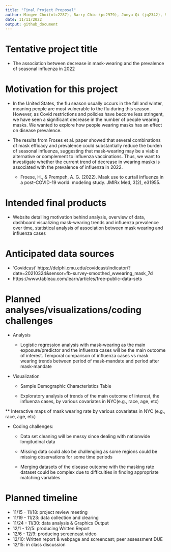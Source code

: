 ```yaml
---
title: "Final Project Proposal"
author: Mingee Choi(mlc2287), Barry Chiu (pc2979), Junyu Qi (jq2342), Soungbin Yim (sy3019), Troy Zhou (zz2901)
date: 11/11/2022
output: github_document
---
```


# Tentative project title
* The association between decrease in mask-wearing and the prevalence of seasonal influenza in 2022 

# Motivation for this project
* In the United States, the flu season usually occurs in the fall and winter, meaning people are most vulnerable to the flu during this season. However, as Covid restrictions and policies have become less stringent, we have seen a significant decrease in the number of people wearing masks. We wanted to explore how people wearing masks has an effect on disease prevalence.

* The results from Froses et al. paper showed that several combinations of mask efficacy and prevalence could substantially reduce the burden of seasonal influenza, suggesting that mask-wearing may be a viable alternative or complement to influenza vaccinations. Thus, we want to investigate whether the current trend of decrease in wearing masks is associated with the prevalence of influenza in 2022.  

  * Froese, H., & Prempeh, A. G. (2022). Mask use to curtail influenza in a post–COVID-19 world: modeling study. JMIRx Med, 3(2), e31955.

# Intended final products

* Website detailing motivation behind analysis, overview of data, dashboard visualizing mask-wearing trends and influenza prevalence over time, statistical analysis of association between mask wearing and influenza cases

# Anticipated data sources

* ‘Covidcast’ https://delphi.cmu.edu/covidcast/indicator/?date=20210324&sensor=fb-survey-smoothed_wwearing_mask_7d
* https://www.tableau.com/learn/articles/free-public-data-sets


# Planned analyses/visualizations/coding challenges

* Analysis

  * Logistic regression analysis with mask-wearing as the main exposure/predictor and the influenza cases will be the main outcome of interest.
Temporal comparison of influenza cases vs mask wearing trends between period of mask-mandate and period after mask-mandate

* Visualization

  * Sample Demographic Characteristics Table

  * Exploratory analysis of trends of the main outcome of interest, the influenza cases, by various covariates in NYC(e.g., race, age, etc) 

** Interactive maps of mask wearing rate by various covariates in NYC (e.g., race, age, etc) 

* Coding challenges:

  * Data set cleaning will be messy since dealing with nationwide longitudinal data 
  
  * Missing data could also be challenging as some regions could be missing observations for some time periods
  
  * Merging datasets of the disease outcome with the masking rate dataset could be complex due to difficulties in finding appropriate matching variables 

# Planned timeline
* 11/15 - 11/18: project review meeting
* 11/19 - 11/23: data collection and clearing
* 11/24 - 11/30: data analysis & Graphics Output
* 12/1 - 12/5: producing Written Report
* 12/6 - 12/9: producing screencast video
* 12/10: Written report & webpage and screencast; peer assessment DUE
* 12/15: in class discussion


